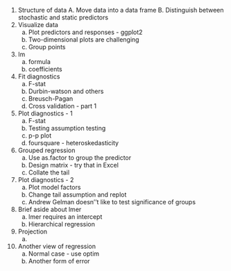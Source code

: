 1. Structure of data
  A. Move data into a data frame
  B. Distinguish between stochastic and static predictors
2. Visualize data
    a. Plot predictors and responses - ggplot2
    b. Two-dimensional plots are challenging
    c. Group points
2. lm
    a. formula
    b. coefficients
3. Fit diagnostics
    a. F-stat
    c. Durbin-watson and others
    d. Breusch-Pagan
    e. Cross validation - part 1
3. Plot diagnostics - 1
    a. F-stat
    d. Testing assumption testing
    b. p-p plot
    c. foursquare - heteroskedasticity
3. Grouped regression
    a. Use as.factor to group the predictor
    b. Design matrix - try that in Excel
    c. Collate the tail
4. Plot diagnostics - 2
    a. Plot model factors
    b. Change tail assumption and replot
    c. Andrew Gelman doesn''t like to test significance of groups
4. Brief aside about lmer
    a. lmer requires an intercept
    b. Hierarchical regression
5. Projection
    a. 
6. Another view of regression
    a. Normal case - use optim
    b. Another form of error